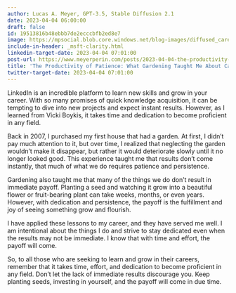 ```yaml
---
author: Lucas A. Meyer, GPT-3.5, Stable Diffusion 2.1
date: 2023-04-04 06:00:00
draft: false
id: 19513816b48ebbb7de2ecccbfb2ed8e7
image: https://mpsocial.blob.core.windows.net/blog-images/diffused_career_garden.png
include-in-header: _msft-clarity.html
linkedin-target-date: 2023-04-04 07:01:00
post-url: https://www.meyerperin.com/posts/2023-04-04-the-productivity-of-patience-what-gardening-taught-me-about-career-growth.html
title: 'The Productivity of Patience: What Gardening Taught Me About Career Growth'
twitter-target-date: 2023-04-04 07:01:00
---
```


LinkedIn is an incredible platform to learn new skills and grow in your career. With so many promises of quick knowledge acquisition, it can be tempting to dive into new projects and expect instant results. However, as I learned from Vicki Boykis, it takes time and dedication to become proficient in any field.

Back in 2007, I purchased my first house that had a garden. At first, I didn't pay much attention to it, but over time, I realized that neglecting the garden wouldn't make it disappear, but rather it would deteriorate slowly until it no longer looked good. This experience taught me that results don't come instantly, that much of what we do requires patience and persistence.

Gardening also taught me that many of the things we do don't result in immediate payoff. Planting a seed and watching it grow into a beautiful flower or fruit-bearing plant can take weeks, months, or even years. However, with dedication and persistence, the payoff is the fulfillment and joy of seeing something grow and flourish.

I have applied these lessons to my career, and they have served me well. I am intentional about the things I do and strive to stay dedicated even when the results may not be immediate. I know that with time and effort, the payoff will come.

So, to all those who are seeking to learn and grow in their careers, remember that it takes time, effort, and dedication to become proficient in any field. Don't let the lack of immediate results discourage you. Keep planting seeds, investing in yourself, and the payoff will come in due time.